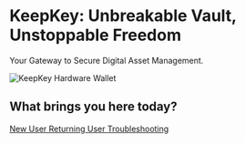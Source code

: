 
# KeepKey: Unbreakable Vault, Unstoppable Freedom

Your Gateway to Secure Digital Asset Management.

<div/>
<div style={{ display: 'flex', justifyContent: 'center', marginBottom: '2rem' }}>
    <Image
        src="/Art/KeepKey_art.jpeg"
        alt="KeepKey Hardware Wallet"
        width={400}
        height={300}
    />
</div>

<div style={{ display: 'flex', flexDirection: 'column', alignItems: 'center', margin: '2em 0' }}>
  <h2 style={{ textAlign: 'center', marginBottom: '1.5em' }}>What brings you here today?</h2>
  <div style={{ display: 'flex', gap: '2em', flexWrap: 'wrap', justifyContent: 'center', marginBottom: '2em' }}>
    <a href="/new-user" style={{ background: '#2563eb', color: '#fff', padding: '1.2em 2.2em', borderRadius: '0.75em', fontSize: '1.2em', fontWeight: 'bold', textDecoration: 'none', boxShadow: '0 2px 8px #0002', transition: 'background 0.2s', minWidth: '220px', textAlign: 'center' }}>
      New User
    </a>
    <a href="/returning-user" style={{ background: '#059669', color: '#fff', padding: '1.2em 2.2em', borderRadius: '0.75em', fontSize: '1.2em', fontWeight: 'bold', textDecoration: 'none', boxShadow: '0 2px 8px #0002', transition: 'background 0.2s', minWidth: '220px', textAlign: 'center' }}>
      Returning User
    </a>
    <a href="/troubleshooting" style={{ background: '#f59e42', color: '#fff', padding: '1.2em 2.2em', borderRadius: '0.75em', fontSize: '1.2em', fontWeight: 'bold', textDecoration: 'none', boxShadow: '0 2px 8px #0002', transition: 'background 0.2s', minWidth: '220px', textAlign: 'center' }}>
      Troubleshooting
    </a>
  </div>
</div>